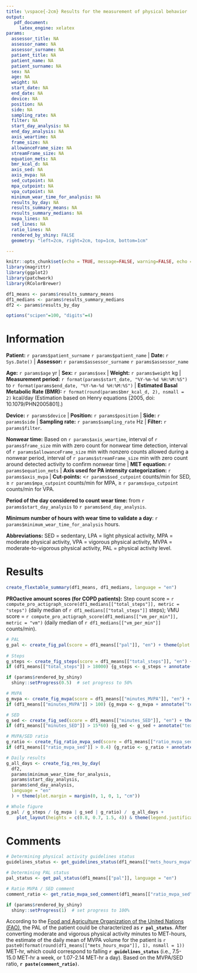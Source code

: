 ```yaml
---
title: \vspace{-2cm} Results for the measurement of physical behavior
output: 
   pdf_document:
     latex_engine: xelatex
params:
  assessor_title: NA
  assessor_name: NA
  assessor_surname: NA
  patient_title: NA
  patient_name: NA
  patient_surname: NA
  sex: NA
  age: NA
  weight: NA
  start_date: NA
  end_date: NA
  device: NA
  position: NA
  side: NA
  sampling_rate: NA
  filter: NA
  start_day_analysis: NA
  end_day_analysis: NA
  axis_weartime: NA
  frame_size: NA
  allowanceFrame_size: NA
  streamFrame_size: NA
  equation_mets: NA
  bmr_kcal_d: NA
  axis_sed: NA
  axis_mvpa: NA
  sed_cutpoint: NA
  mpa_cutpoint: NA
  vpa_cutpoint: NA
  minimum_wear_time_for_analysis: NA
  results_by_day: NA
  results_summary_means: NA
  results_summary_medians: NA
  mvpa_lines: NA
  sed_lines: NA
  ratio_lines: NA
  rendered_by_shiny: FALSE
  geometry: "left=2cm, right=2cm, top=1cm, bottom=1cm"

---
```


```r
knitr::opts_chunk$set(echo = TRUE, message=FALSE, warning=FALSE, echo = FALSE)
library(magrittr)
library(ggplot2)
library(patchwork)
library(RColorBrewer)

df1_means <- params$results_summary_means
df1_medians <- params$results_summary_medians
df2 <- params$results_by_day

options("scipen"=100, "digits"=4)
```

# Information

**Patient:** `r params$patient_surname` `r params$patient_name`  | **Date:**  `r Sys.Date()` | **Assessor:**  `r params$assessor_surname` `r params$assessor_name`

**Age:** `r params$age` yr | **Sex:**  `r params$sex` | **Weight:** `r params$weight` kg | **Measurement period:** `r format(params$start_date, "%Y-%m-%d %H:%M:%S")` to `r format(params$end_date, "%Y-%m-%d %H:%M:%S")` | **Estimated Basal Metabolic Rate (BMR):** `r format(round(params$bmr_kcal_d, 2), nsmall = 2)` kcal/day (Estimation based on Henry equations [2005, doi: 10.1079/PHN2005801].)

**Device:** `r params$device` | **Position:** `r params$position` | **Side:** `r params$side` | **Sampling rate:** `r params$sampling_rate` Hz | **Filter:** `r params$filter`.

**Nonwear time:** Based on `r params$axis_weartime`, interval of `r params$frame_size` min with zero count for nonwear time detection, interval of `r params$allowanceFrame_size` min with nonzero counts allowed during a nonwear period, interval of `r params$streamFrame_size` min with zero count around detected activity to confirm nonwear time | **MET equation:** `r params$equation_mets` | **Axis used for PA intensity categorization:** `r params$axis_mvpa` | **Cut-points:** <`r params$sed_cutpoint` counts/min for SED, $\geqslant$ `r params$mpa_cutpoint` counts/min for MPA, $\geqslant$ `r params$vpa_cutpoint` counts/min for VPA.

**Period of the day considered to count wear time:** from `r params$start_day_analysis` to `r params$end_day_analysis`.

**Minimum number of hours with wear time to validate a day**: `r params$minimum_wear_time_for_analysis` hours.

**Abbreviations:** SED = sedentary, LPA =  light physical activity, MPA = moderate physical activity, VPA = vigorous physical activity, MVPA = moderate-to-vigorous physical activity, PAL = physical activity level.


# Results

```r
create_flextable_summary(df1_means, df1_medians, language = "en")
```

**PROactive amount scores (for COPD patients):** Step count score = `r compute_pro_actigraph_score(df1_medians[["total_steps"]], metric = "steps")` (daily median of `r df1_medians[["total_steps"]]` steps);  VMU score = `r compute_pro_actigraph_score(df1_medians[["vm_per_min"]], metric = "vm")` (daily median of `r df1_medians[["vm_per_min"]]` counts/min).

```r
# PAL
g_pal <- create_fig_pal(score = df1_means[["pal"]], "en") + theme(plot.margin = margin(2, 1, 0.5, 1, "cm"))
  
# Steps
g_steps <- create_fig_steps(score = df1_means[["total_steps"]], "en") + theme(plot.margin = margin(0, 1, 0.5, 1, "cm"))
if (df1_means[["total_steps"]] > 18000) {g_steps <- g_steps + annotate("text", label = "The score is \nbeyond the limits!", x = 0.25, y = 9000, size = 7, color = "red", fontface = "bold")}

if (params$rendered_by_shiny)
  shiny::setProgress(0.5)  # set progress to 50%

# MVPA
g_mvpa <- create_fig_mvpa(score = df1_means[["minutes_MVPA"]], "en") + theme(plot.margin = margin(0, 1, 0, 1, "cm"))
if (df1_means[["minutes_MVPA"]] > 100) {g_mvpa <- g_mvpa + annotate("text", label = "The score is \nbeyond the limits!", x = 50, y = 0.5, size = 7, color = "red", fontface = "bold")}

# SED
g_sed <- create_fig_sed(score = df1_means[["minutes_SED"]], "en") + theme(plot.margin = margin(0, 1, 0, 1, "cm"))
if (df1_means[["minutes_SED"]] > 15*60) {g_sed <- g_sed + annotate("text", label = "The score is \nbeyond the limits!", x = 7.5, y = 2, size = 7, color = "red", fontface = "bold")}

# MVPA/SED ratio
g_ratio <- create_fig_ratio_mvpa_sed(score = df1_means[["ratio_mvpa_sed"]], "en") + theme(plot.margin = margin(0, 1, 0, 1, "cm"))
if (df1_means[["ratio_mvpa_sed"]] > 0.4) {g_ratio <- g_ratio + annotate("text", label = "The score is \nbeyond the limits!", x = 0.2, y = 0.8, size = 7, color = "red", fontface = "bold")}

# Daily results
g_all_days <- create_fig_res_by_day(
  df2, 
  params$minimum_wear_time_for_analysis, 
  params$start_day_analysis, 
  params$end_day_analysis, 
  language = "en"
  ) + theme(plot.margin = margin(0, 1, 0, 1, "cm"))

# Whole figure
g_pal / g_steps / (g_mvpa | g_sed | g_ratio) /  g_all_days + 
    plot_layout(heights = c(0.8, 0.7, 1.5, 4)) & theme(legend.justification = "center")
```


# Comments

```r
# Determining physical activity guidelines status
guidelines_status <- get_guidelines_status(df1_means[["mets_hours_mvpa"]], language = "en")

# Determining PAL status
pal_status <- get_pal_status(df1_means[["pal"]], language = "en")

# Ratio MVPA / SED comment
comment_ratio <- get_ratio_mvpa_sed_comment(df1_means[["ratio_mvpa_sed"]], language = "en")

if (params$rendered_by_shiny)
  shiny::setProgress(1)  # set progress to 100%
```

According to the [Food and Agriculture Organization of the United Nations (FAO)](http://www.fao.org/3/y5686e/y5686e.pdf), the PAL of the patient could be characterized as **`r pal_status`**. After converting moderate and vigorous physical activity minutes to MET-hours, the estimate of the daily mean of MVPA volume for the patient is `r paste0(format(round(df1_means[["mets_hours_mvpa"]], 1), nsmall = 1))` MET-hr, which could correspond to falling **`r guidelines_status`** (i.e., 7.5-15.0 MET-hr a week, or 1.07-2.14 MET-hr a day). Based on the MVPA/SED ratio, **`r paste(comment_ratio)`**.


